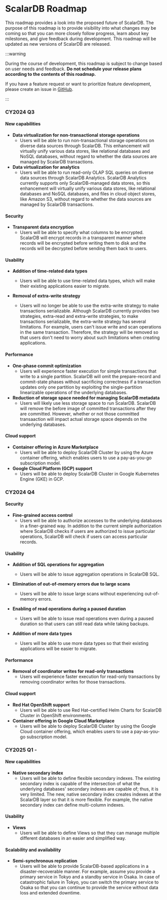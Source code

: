 # ScalarDB Roadmap

This roadmap provides a look into the proposed future of ScalarDB. The purpose of this roadmap is to provide visibility into what changes may be coming so that you can more closely follow progress, learn about key milestones, and give feedback during development. This roadmap will be updated as new versions of ScalarDB are released.

:::warning

During the course of development, this roadmap is subject to change based on user needs and feedback. **Do not schedule your release plans according to the contents of this roadmap.**

If you have a feature request or want to prioritize feature development, please create an issue in [GitHub](https://github.com/scalar-labs/scalardb/issues).

:::

### CY2024 Q3 

#### New capabilities

- **Data virtualization for non-transactional storage operations**
    - Users will be able to run non-transactional storage operations on diverse data sources through ScalarDB. This enhancement will virtually unify various data stores, like relational databases and NoSQL databases, without regard to whether the data sources are managed by ScalarDB transactions.
- **Data virtualization for analytics**
    - Users will be able to run read-only OLAP SQL queries on diverse data sources through ScalarDB Analytics. ScalarDB Analytics currently supports only ScalarDB-managed data stores, so this enhancement will virtually unify various data stores, like relational databases and NoSQL databases, and files in cloud object stores, like Amazon S3, without regard to whether the data sources are managed by ScalarDB transactions.

#### Security

- **Transparent data encryption**
    - Users will be able to specify what columns to be encrypted. ScalarDB will encrypt records in a transparent manner where records will be encrypted before writing them to disk and the records will be decrypted before sending them back to users.

#### Usability

- **Addition of time-related data types**
    - Users will be able to use time-related data types, which will make their existing applications easier to migrate.

- **Removal of extra-write strategy**
    - Users will no longer be able to use the extra-write strategy to make transactions serializable. Although ScalarDB currently provides two strategies, extra-read and extra-write strategies, to make transactions serializable, the extra-write strategy has several limitations. For example, users can't issue write and scan operations in the same transaction. Therefore, the strategy will be removed so that users don't need to worry about such limitations when creating applications.

#### Performance

- **One-phase commit optimization**
    - Users will experience faster execution for simple transactions that write to a single partition. ScalarDB will omit the prepare-record and commit-state phases without sacrificing correctness if a transaction updates only one partition by exploiting the single-partition linearizable operations of the underlying databases.
- **Reduction of storage space needed for managing ScalarDB metadata**
    - Users will likely use less storage space to run ScalarDB. ScalarDB will remove the before image of committed transactions after they are committed. However, whether or not those committed transaaction will impact actual storage space depends on the underlying databases.

#### Cloud support

- **Container offering in Azure Marketplace**
    - Users will be able to deploy ScalarDB Cluster by using the Azure container offering, which enables users to use a pay-as-you-go subscription model.
- **Google Cloud Platform (GCP) support**
    - Users will be able to deploy ScalarDB Cluster in Google Kubernetes Engine (GKE) in GCP.

### CY2024 Q4

#### Security
- **Fine-grained access control**
    - Users will be able to authorize accesses to the underlying databases in a finer-grained way. In addition to the current simple authorization where ScalarDB checks if users are authorized to issue particular operations, ScalarDB will check if users can access particular records.

#### Usability

- **Addition of SQL operations for aggregation**
    - Users will be able to issue aggregation operations in ScalarDB SQL.

- **Elimination of out-of-memory errors due to large scans**
    - Users will be able to issue large scans without experiencing out-of-memory errors.
- **Enabling of read operations during a paused duration**
    - Users will be able to issue read operations even during a paused duration so that users can still read data while taking backups.
- **Addition of more data types**  
    - Users will be able to use more data types so that their existing applications will be easier to migrate.

#### Performance

- **Removal of coordinator writes for read-only transactions**
    - Users will experience faster execution for read-only transactions by removing coordinator writes for those transactions.

#### Cloud support

- **Red Hat OpenShift support**
    - Users will be able to use Red Hat–certified Helm Charts for ScalarDB Cluster in OpenShift environments.
- **Container offering in Google Cloud Marketplace**
    - Users will be able to deploy ScalarDB Cluster by using the Google Cloud container offering, which enables users to use a pay-as-you-go subscription model.

### CY2025 Q1 -

#### New capabilities

- **Native secondary index**
    - Users will be able to define flexible secondary indexes. The existing secondary index is capable of the intersection of what the underlying databases' secondary indexes are capable of; thus, it is very limited. The new, native secondary index creates indexes at the ScalarDB layer so that it is more flexible. For example, the native secondary index can define multi-column indexes.

#### Usability

- **Views**
  - Users will be able to define Views so that they can manage multiple different databases in an easier and simplified way.

#### Scalability and availability

- **Semi-synchronous replication**
    - Users will be able to provide ScalarDB-based applications in a disaster-recoverable manner. For example, assume you provide a primary service in Tokyo and a standby service in Osaka. In case of catastrophic failure in Tokyo, you can switch the primary service to Osaka so that you can continue to provide the service without data loss and extended downtime.
